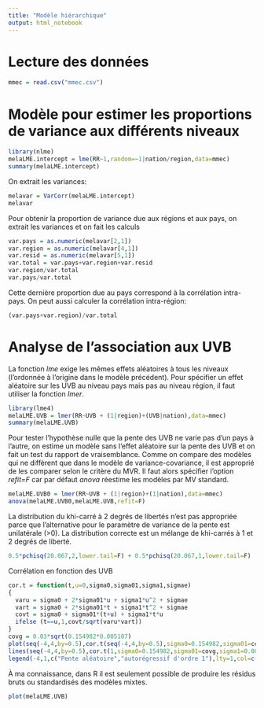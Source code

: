 ```yaml
---
title: "Modèle hiérarchique"
output: html_notebook
---
```


# Lecture des données

```r
mmec = read.csv("mmec.csv")
```

# Modèle pour estimer les proportions de variance aux différents niveaux

```r
library(nlme)
melaLME.intercept = lme(RR~1,random=~1|nation/region,data=mmec)
summary(melaLME.intercept)
```
On extrait les variances:
```r
melavar = VarCorr(melaLME.intercept)
melavar
```
Pour obtenir la proportion de variance due aux régions et aux pays, on extrait les variances et on fait les calculs
```r
var.pays = as.numeric(melavar[2,1])
var.region = as.numeric(melavar[4,1])
var.resid = as.numeric(melavar[5,1])
var.total = var.pays+var.region+var.resid
var.region/var.total
var.pays/var.total
```
Cette dernière proportion due au pays correspond à la corrélation intra-pays. On peut aussi calculer la corrélation intra-région:
```r
(var.pays+var.region)/var.total
```
# Analyse de l'association aux UVB
La fonction *lme* exige les mêmes effets aléatoires à tous les niveaux (l'ordonnée à l'origine dans le modèle précédent). Pour spécifier un effet aléatoire sur les UVB au niveau pays mais pas au niveau région, il faut utiliser la fonction *lmer*.

```r
library(lme4)
melaLME.UVB = lmer(RR~UVB + (1|region)+(UVB|nation),data=mmec)
summary(melaLME.UVB)
```
Pour tester l'hypothèse nulle que la pente des UVB ne varie pas d'un pays à l'autre, on estime un modèle sans l'effet aléatoire sur la pente des UVB et on fait un test du rapport de vraisemblance. Comme on compare des modèles qui ne diffèrent que dans le modèle de variance-covariance, il est approprié de les comparer selon le critère du MVR. Il faut alors spécifier l'option *refit=F* car par défaut *anova* réestime les modèles par MV standard.
```r
melaLME.UVB0 = lmer(RR~UVB + (1|region)+(1|nation),data=mmec)
anova(melaLME.UVB0,melaLME.UVB,refit=F)
```
La distribution du khi-carré à 2 degrés de libertés n'est pas appropriée parce que l'alternative pour le paramètre de variance de la pente est unilatérale (>0). La distribution correcte est un mélange de khi-carrés à 1 et 2 degrés de liberté.
```r
0.5*pchisq(20.067,2,lower.tail=F) + 0.5*pchisq(20.067,1,lower.tail=F)
```
Corrélation en fonction des UVB

```r
cor.t = function(t,u=0,sigma0,sigma01,sigma1,sigmae)
{
  varu = sigma0 + 2*sigma01*u + sigma1*u^2 + sigmae
  vart = sigma0 + 2*sigma01*t + sigma1*t^2 + sigmae
  covt = sigma0 + sigma01*(t+u) + sigma1*t*u
  ifelse (t==u,1,covt/sqrt(varu*vart))
}
covg = 0.03*sqrt(0.154982*0.005107)
plot(seq(-4,4,by=0.5),cor.t(seq(-4,4,by=0.5),sigma0=0.154982,sigma01=covg,sigma1=0.005107,sigmae=0.013045+0.096433),type="l",ylab="corrélation",ylim=c(0,1))
lines(seq(-4,4,by=0.5),cor.t(1,sigma0=0.154982,sigma01=covg,sigma1=0.005107,sigmae=0.013045+0.096433)^abs(seq(-4,4,by=0.5)),col="red")
legend(-4,1,c("Pente aléatoire","autorégressif d'ordre 1"),lty=1,col=c("black","red"))
```


À ma connaissance, dans R il est seulement possible de produire les résidus bruts ou standardisés des modèles mixtes.
```r
plot(melaLME.UVB)
```


